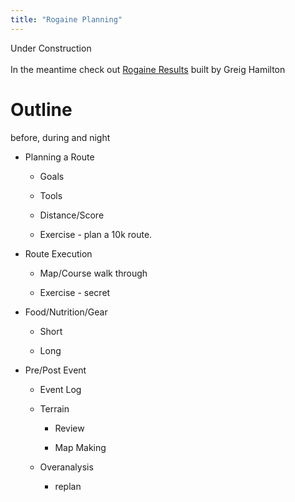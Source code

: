 ```yaml
---
title: "Rogaine Planning"
---
```


Under Construction\
\
In the meantime check out [Rogaine Results](https://rogaine-results.com/){target="_blank"} built by Greig Hamilton

# Outline

before, during and night

-   Planning a Route

    -   Goals

    -   Tools

    -   Distance/Score

    -   Exercise - plan a 10k route.

-   Route Execution

    -   Map/Course walk through

    -   Exercise - secret

-   Food/Nutrition/Gear

    -   Short

    -   Long

-   Pre/Post Event

    -   Event Log

    -   Terrain

        -   Review

        -   Map Making

    -   Overanalysis

        -   replan

# 
